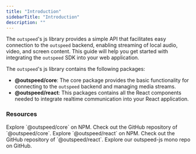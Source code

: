 ```yaml
---
title: "Introduction"
sidebarTitle: "Introduction"
description: ""
---
```


The `outspeed`'s js library provides a simple API that facilitates easy connection to the `outspeed` backend,
enabling streaming of local audio, video, and screen content. This guide will help you get started with integrating
the `outspeed` SDK into your web application.

The `outspeed`'s js library contains the following packages:

- **@outspeed/core**: The core package provides the basic functionality for connecting to the `outspeed` backend and managing media streams.
- **@outspeed/react**: This packages contains all the React components needed to integrate realtime communication into your React application.

### Resources

<CardGroup cols={2}>
  <Card
    title="@outspeed/core"
    icon="npm"
    iconType="solid"
    href="https://www.npmjs.com/package/@outspeed/core"
  >
    Explore `@outspeed/core` on NPM.
  </Card>
  <Card
    title="GitHub"
    icon="github"
    iconType="solid"
    href="https://github.com/outspeed-ai/outspeed-js/tree/main/packages/core"
  >
    Check out the GitHub repository of `@outspeed/core`.
  </Card>
</CardGroup>
<CardGroup cols={2}>
  <Card
    title="@outspeed/react"
    icon="npm"
    iconType="solid"
    href="https://www.npmjs.com/package/@outspeed/react"
  >
    Explore `@outspeed/react` on NPM.
  </Card>
  <Card
    title="GitHub"
    icon="github"
    iconType="solid"
    href="https://github.com/outspeed-ai/outspeed-js/tree/main/packages/react"
  >
    Check out the GitHub repository of `@outspeed/react`.
  </Card>
</CardGroup>
<CardGroup cols={1}>
  <Card
    title="outspeed-js"
    icon="npm"
    iconType="solid"
    href="https://github.com/outspeed-ai/outspeed-js"
  >
    Explore our outspeed-js mono repo on GitHub.
  </Card>
</CardGroup>